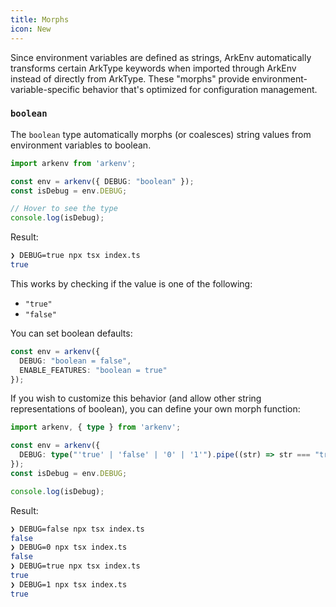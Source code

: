 ```yaml
---
title: Morphs
icon: New
---
```


Since environment variables are defined as strings, ArkEnv automatically transforms certain ArkType keywords when imported through ArkEnv instead of directly from ArkType. These "morphs" provide environment-variable-specific behavior that's optimized for configuration management.

### `boolean`

The `boolean` type automatically morphs (or coalesces) string values from environment variables to boolean.

```ts twoslash
import arkenv from 'arkenv';

const env = arkenv({ DEBUG: "boolean" });
const isDebug = env.DEBUG;

// Hover to see the type
console.log(isDebug);
```
Result:
```sh
❯ DEBUG=true npx tsx index.ts
true
```

This works by checking if the value is one of the following:
- `"true"`
- `"false"`

You can set boolean defaults:

```ts
const env = arkenv({ 
  DEBUG: "boolean = false",
  ENABLE_FEATURES: "boolean = true"
});
```

If you wish to customize this behavior (and allow other string representations of boolean), you can define your own morph function:

```ts
import arkenv, { type } from 'arkenv';

const env = arkenv({ 
  DEBUG: type("'true' | 'false' | '0' | '1'").pipe((str) => str === "true" || str === "1")
});
const isDebug = env.DEBUG;

console.log(isDebug);
```
Result:
```sh
❯ DEBUG=false npx tsx index.ts
false
❯ DEBUG=0 npx tsx index.ts
false
❯ DEBUG=true npx tsx index.ts
true
❯ DEBUG=1 npx tsx index.ts
true
```